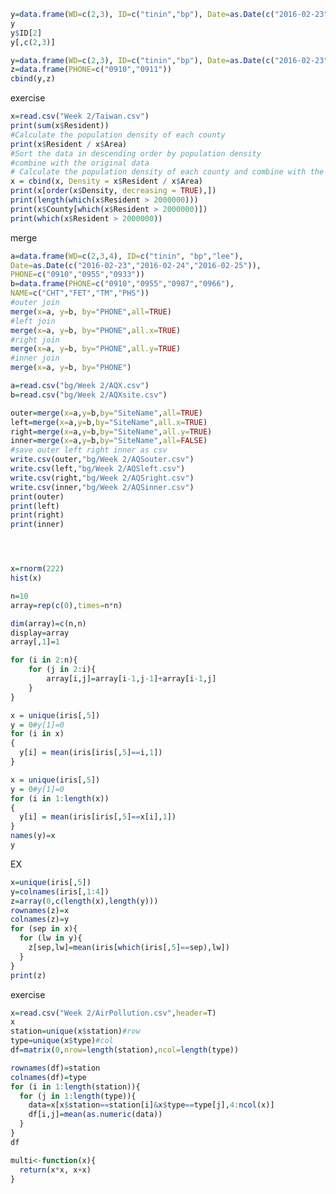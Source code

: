 ```R
y=data.frame(WD=c(2,3), ID=c("tinin","bp"), Date=as.Date(c("2016-02-23","2016-02-24")))
y
y$ID[2]
y[,c(2,3)]
```
    
```R
y=data.frame(WD=c(2,3), ID=c("tinin","bp"), Date=as.Date(c("2016-02-23","2016-02-24")))
z=data.frame(PHONE=c("0910","0911"))
cbind(y,z)
```
exercise
```R
x=read.csv("Week 2/Taiwan.csv")
print(sum(x$Resident))
#Calculate the population density of each county
print(x$Resident / x$Area)
#Sort the data in descending order by population density 
#combine with the original data
# Calculate the population density of each county and combine with the original data
x = cbind(x, Density = x$Resident / x$Area)
print(x[order(x$Density, decreasing = TRUE),])
print(length(which(x$Resident > 2000000)))
print(x$County[which(x$Resident > 2000000)])
print(which(x$Resident > 2000000))
```
merge
```R
a=data.frame(WD=c(2,3,4), ID=c("tinin", "bp","lee"), 
Date=as.Date(c("2016-02-23","2016-02-24","2016-02-25")),
PHONE=c("0910","0955","0933")) 
b=data.frame(PHONE=c("0910","0955","0987","0966"),
NAME=c("CHT","FET","TM","PHS"))
#outer join
merge(x=a, y=b, by="PHONE",all=TRUE)
#left join
merge(x=a, y=b, by="PHONE",all.x=TRUE)
#right join
merge(x=a, y=b, by="PHONE",all.y=TRUE)
#inner join
merge(x=a, y=b, by="PHONE")
```
```R
a=read.csv("bg/Week 2/AQX.csv")
b=read.csv("bg/Week 2/AQXsite.csv")

outer=merge(x=a,y=b,by="SiteName",all=TRUE)
left=merge(x=a,y=b,by="SiteName",all.x=TRUE)
right=merge(x=a,y=b,by="SiteName",all.y=TRUE)
inner=merge(x=a,y=b,by="SiteName",all=FALSE)
#save outer left right inner as csv
write.csv(outer,"bg/Week 2/AQSouter.csv")
write.csv(left,"bg/Week 2/AQSleft.csv")
write.csv(right,"bg/Week 2/AQSright.csv")
write.csv(inner,"bg/Week 2/AQSinner.csv")
print(outer)
print(left)
print(right)
print(inner)
```
```R
```
```R
```
```R

```
```R
x=rnorm(222)
hist(x)
```

```R
n=10
array=rep(c(0),times=n*n)

dim(array)=c(n,n)
display=array
array[,1]=1

for (i in 2:n){
    for (j in 2:i){
        array[i,j]=array[i-1,j-1]+array[i-1,j]
    }
}

```
```R
x = unique(iris[,5])
y = 0#y[1]=0
for (i in x)
{
  y[i] = mean(iris[iris[,5]==i,1])
}
```
```R
x = unique(iris[,5])
y = 0#y[1]=0
for (i in 1:length(x))
{
  y[i] = mean(iris[iris[,5]==x[i],1])
}
names(y)=x
y
```
EX
```R
x=unique(iris[,5])
y=colnames(iris[,1:4])
z=array(0,c(length(x),length(y)))
rownames(z)=x
colnames(z)=y
for (sep in x){
  for (lw in y){
    z[sep,lw]=mean(iris[which(iris[,5]==sep),lw])
  } 
}
print(z)
```
exercise

```R
x=read.csv("Week 2/AirPollution.csv",header=T)
x
station=unique(x$station)#row
type=unique(x$type)#col
df=matrix(0,nrow=length(station),ncol=length(type))

rownames(df)=station
colnames(df)=type
for (i in 1:length(station)){
  for (j in 1:length(type)){
    data=x[x$station==station[i]&x$type==type[j],4:ncol(x)]
    df[i,j]=mean(as.numeric(data))
  }
}
df
```

```R
multi<-function(x){
  return(x*x, x+x)
}
```